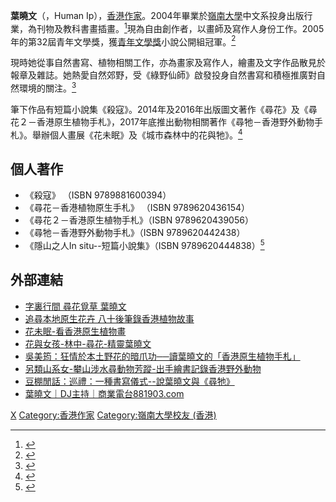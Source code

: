 '''葉曉文'''（{{bd|1982年||}}，Human Ip），[[香港|香港]][[作家|作家]]。2004年畢業於[[嶺南大學_(香港)|嶺南大學]]中文系投身出版行業，為刊物及教科書畫插畫。<ref>{{cite web|url=https://www.ln.edu.hk/f/upload/28579/Connections27_Text.pdf|title=存档副本|access-date=2021-01-04|archive-date=2021-01-26|archive-url=https://web.archive.org/web/20210126190146/https://www.ln.edu.hk/f/upload/28579/Connections27_Text.pdf|dead-url=no}}</ref>現為自由創作者，以畫師及寫作人身份工作。2005年的第32屆青年文學獎，獲[[青年文學獎|青年文學獎]]小說公開組冠軍。<ref>{{cite web |title=免費文學講座　暢談武俠小說的功夫「虛」與「實」 - 101藝術新聞網 |url=http://www.101arts.net/viewArticle.php?type=artsnews&id=1857 |website=www.101arts.net}}</ref>

現時她從事自然書寫、植物相關工作，亦為畫家及寫作人，繪畫及文字作品散見於報章及雜誌。她熱愛自然郊野，受《綠野仙師》啟發投身自然書寫和積極推廣對自然環境的關注。<ref>{{cite web |author1=ARTPIECE |title=香港自然畫家葉曉文：向「畫壇仙人」熊谷守一學習自然之道 |url=https://artandpiece.com/%E9%A6%99%E6%B8%AF%E8%87%AA%E7%84%B6%E7%95%AB%E5%AE%B6%E8%91%89%E6%9B%89%E6%96%87%EF%BC%9A%E5%90%91%E3%80%8C%E7%95%AB%E5%A3%87%E4%BB%99%E4%BA%BA%E3%80%8D%E7%86%8A%E8%B0%B7%E5%AE%88%E4%B8%80%E5%AD%B8/ |website=美紙 |date=2019-06-18 |access-date=2021-01-04 |archive-date=2020-11-28 |archive-url=https://web.archive.org/web/20201128073603/https://artandpiece.com/%E9%A6%99%E6%B8%AF%E8%87%AA%E7%84%B6%E7%95%AB%E5%AE%B6%E8%91%89%E6%9B%89%E6%96%87%EF%BC%9A%E5%90%91%E3%80%8C%E7%95%AB%E5%A3%87%E4%BB%99%E4%BA%BA%E3%80%8D%E7%86%8A%E8%B0%B7%E5%AE%88%E4%B8%80%E5%AD%B8/ |dead-url=no }}</ref>

筆下作品有短篇小說集《殺寇》。2014年及2016年出版圖文著作《尋花》及《尋花２－香港原生植物手札》，2017年底推出動物相關著作《尋牠－香港野外動物手札》。舉辦個人畫展《花未眠》及《城市森林中的花與牠》。<ref>{{cite news |title=豆棚閒話：巡禮：一種書寫儀式--說葉曉文與《尋牠》 - 香港文匯報 |url=http://paper.wenweipo.com/2018/02/24/WH1802240005.htm |work=paper.wenweipo.com |accessdate=2021-01-04 |archive-date=2020-06-03 |archive-url=https://web.archive.org/web/20200603143217/http://paper.wenweipo.com/2018/02/24/WH1802240005.htm |dead-url=no }}</ref>

==個人著作==
* 《殺寇》 （ISBN	9789881600394）
* 《尋花－香港植物原生手札》 （ISBN	9789620436154）
* 《尋花２－香港原生植物手札》（ISBN 9789620439056）
* 《尋牠－香港野外動物手札》（ISBN 9789620442438）
* 《隱山之人In situ--短篇小說集》（ISBN	9789620444838）<ref>{{cite news |author1=清君 |title=【隱山之人】Yama Girl為自然謳歌 葉曉文寫出動、植物的吶喊 |url=https://www.hk01.com/%E8%97%9D%E6%96%87/341870/%E9%9A%B1%E5%B1%B1%E4%B9%8B%E4%BA%BA-yama-girl%E7%82%BA%E8%87%AA%E7%84%B6%E8%AC%B3%E6%AD%8C-%E8%91%89%E6%9B%89%E6%96%87%E5%AF%AB%E5%87%BA%E5%8B%95-%E6%A4%8D%E7%89%A9%E7%9A%84%E5%90%B6%E5%96%8A |work=香港01 |date=2019-06-19 |language=zh-HK |accessdate=2021-01-04 |archive-date=2021-07-31 |archive-url=https://web.archive.org/web/20210731134531/https://www.hk01.com/%E8%97%9D%E6%96%87/341870/%E9%9A%B1%E5%B1%B1%E4%B9%8B%E4%BA%BA-yama-girl%E7%82%BA%E8%87%AA%E7%84%B6%E8%AC%B3%E6%AD%8C-%E8%91%89%E6%9B%89%E6%96%87%E5%AF%AB%E5%87%BA%E5%8B%95-%E6%A4%8D%E7%89%A9%E7%9A%84%E5%90%B6%E5%96%8A |dead-url=no }}</ref>

== 外部連結 ==
*  [https://web.archive.org/web/20150325051030/http://reading.mingpao.com/cfm/BookSharingFocus.cfm?mode=details&iid=1313 字裏行間 尋花覓草 葉曉文]
*  [http://lj.hkej.com/travelliving/article/id/952394/追尋本地原生花卉+八十後筆錄香港植物故事 追尋本地原生花卉 八十後筆錄香港植物故事] {{Wayback|url=http://lj.hkej.com/travelliving/article/id/952394/%E8%BF%BD%E5%B0%8B%E6%9C%AC%E5%9C%B0%E5%8E%9F%E7%94%9F%E8%8A%B1%E5%8D%89+%E5%85%AB%E5%8D%81%E5%BE%8C%E7%AD%86%E9%8C%84%E9%A6%99%E6%B8%AF%E6%A4%8D%E7%89%A9%E6%95%85%E4%BA%8B |date=20160730094403 }}
*  [https://thestandnews.com/art/花未眠-看香港原生植物畫/ 花未眠-看香港原生植物畫] {{Wayback|url=https://thestandnews.com/art/%E8%8A%B1%E6%9C%AA%E7%9C%A0-%E7%9C%8B%E9%A6%99%E6%B8%AF%E5%8E%9F%E7%94%9F%E6%A4%8D%E7%89%A9%E7%95%AB/ |date=20190823101223 }}
*  [https://www.hk01.com/社區/5820/ 花與女孩-林中-尋花-精靈葉曉文]
*  [http://www.localpresshk.com/2015/10/hkflowers/ 吳美筠：狂情於本土野花的暗爪功──讀葉曉文的「香港原生植物手札」] {{Wayback|url=http://www.localpresshk.com/2015/10/hkflowers/ |date=20210629021341 }}
*  [https://www.hk01.com/社區/130764/ 另類山系女-攀山涉水尋動物芳蹤-出手繪書記錄香港野外動物]
*  [http://paper.wenweipo.com/2018/02/24/OT1802240013.htm 豆棚閒話：巡禮：一種書寫儀式--說葉曉文與《尋牠》] {{Wayback|url=http://paper.wenweipo.com/2018/02/24/OT1802240013.htm |date=20180313094413 }}
* [http://www.881903.com/host/1014 葉曉文｜DJ主持｜商業電台881903.com] {{Wayback|url=http://www.881903.com/host/1014 |date=20210721202211 }}
{{商業一台唱片騎師}}
[[Category:葉姓|X]]
[[Category:香港作家|Category:香港作家]]
[[Category:嶺南大學校友_(香港)|Category:嶺南大學校友 (香港)]]